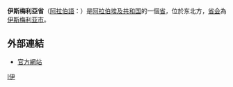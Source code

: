 {{Infobox Administrative Division 1
|country = Egypt
|div_name = 伊斯梅利亞省<br />{{rtl-lang|ar|محافظة الإسماعيلية}}
|map = Ismailia in Egypt (2011).svg|thumb|right|200px|伊斯梅利亞省的位置圖
|capital = [[伊斯梅利亚|伊斯梅利亚]]
|latd = 30.6
|longd = 32.2833
|pop_year = 2006年
|population = 942,832
|area =  1442
|density = 654
|languages= [[阿拉伯语|阿拉伯语]]
|time_zone=[[UTC+2|UTC+2]]
}}
'''伊斯梅利亞省'''（[[阿拉伯語|阿拉伯語]]：'''{{rtl-lang|ar|محافظة الإسماعيلية}}'''）是[[阿拉伯埃及共和国|阿拉伯埃及共和国]]的一個[[省|省]]，位於东北方，[[首府|省会]]為[[伊斯梅利亚市|伊斯梅利亚市]]。

== 外部連結 ==
*[https://web.archive.org/web/20081121023414/http://www.ismailia.gov.eg/ 官方網站]

{{Egypt}}
{{苏伊士运河}}
{{Authority control}}
{{Egypt-stub}}

[[Category:埃及行政区划|I伊]]